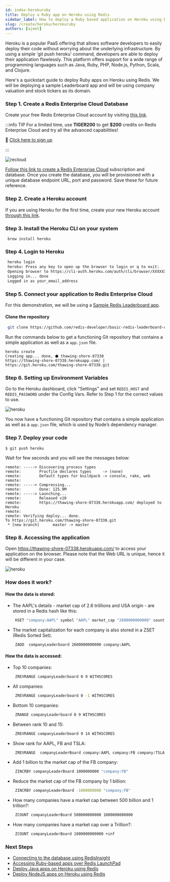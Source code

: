 ```yaml
---
id: index-herokuruby
title: Deploy a Ruby app on Heroku using Redis
sidebar_label: How to deploy a Ruby based application on Heroku using Redis 
slug: /create/heroku/herokuruby
authors: [ajeet]
---
```



Heroku is a popular PaaS offering that allows software developers to easily deploy their code without worrying about the underlying infrastructure. By using a simple 'git push heroku' command, developers are able to deploy their application flawlessly. This platform offers support for a wide range of programming languages such as Java, Ruby, PHP, Node.js, Python, Scala, and Clojure. 

Here's a quickstart guide to deploy Ruby apps on Heroku using Redis. We will be deploying a sample Leaderboard app and will be using company valuation and stock tickers as its domain.


### Step 1. Create a Redis Enterprise Cloud Database

Create your free Redis Enterprise Cloud account by visiting [this link](https://redis.com/try-free).

:::info TIP
For a limited time, use **TIGER200** to get **$200** credits on Redis Enterprise Cloud and try all the advanced capabilities!

:tada: [Click here to sign up](https://redis.com/try-free)

:::

![recloud](try-free.png)

[Follow this link to create a Redis Enterprise Cloud](/create/rediscloud) subscription and database. Once you create the database, you will be provisioned with a unique database endpoint URL, port and password. Save these for future reference.

### Step 2. Create a Heroku account

If you are using Heroku for the first time, create your new Heroku account [through this link](https://signup.heroku.com/login).


### Step 3. Install the Heroku CLI on your system

   ```macos
    brew install heroku
   ```

### Step 4. Login to Heroku

   ```bash
    heroku login
    heroku: Press any key to open up the browser to login or q to exit:
    Opening browser to https://cli-auth.heroku.com/auth/cli/browser/XXXXXXXXXXA
    Logging in... done
    Logged in as your_email_address
   ```

### Step 5. Connect your application to Redis Enterprise Cloud

For this demonstration, we will be using a [Sample Redis Leaderboard app](https://github.com/redis-developer/basic-redis-leaderboard-demo-ruby).

#### Clone the repository

   ```bash
    git clone https://github.com/redis-developer/basic-redis-leaderboard-demo-ruby
   ```



Run the commands below to get a functioning Git repository that contains a simple application as well as a `app.json` file.


```
heroku create
Creating app... done, ⬢ thawing-shore-07338
https://thawing-shore-07338.herokuapp.com/ | https://git.heroku.com/thawing-shore-07338.git
```



### Step 6. Setting up Environment Variables

Go to the Heroku dashboard, click "Settings" and set `REDIS_HOST` and `REDIS_PASSWORD` under the Config Vars.
Refer to Step 1 for the correct values to use.

![heroku](heroku_app1_env.png)



You now have a functioning Git repository that contains a simple application as well as a `app.json` file, which is used by Node’s dependency manager.




### Step 7. Deploy your code


```
$ git push heroku
```

Wait for few seconds and you will see the messages below:

```
remote: -----> Discovering process types
remote:        Procfile declares types     -> (none)
remote:        Default types for buildpack -> console, rake, web
remote: 
remote: -----> Compressing...
remote:        Done: 125.9M
remote: -----> Launching...
remote:        Released v10
remote:        https://thawing-shore-07338.herokuapp.com/ deployed to Heroku
remote: 
remote: Verifying deploy... done.
To https://git.heroku.com/thawing-shore-07338.git
 * [new branch]      master -> master
```

### Step 8. Accessing the application


Open https://thawing-shore-07338.herokuapp.com/ to access your application on the browser.
Please note that the Web URL is unique, hence it will be different in your case.

![heroku](heroku_leaderboard_ruby.png)

### How does it work?


####  How the data is stored:

- The AAPL's details - market cap of 2.6 triillions and USA origin - are stored in a Redis hash like this:
  ```bash
   HSET "company:AAPL" symbol "AAPL" market_cap "2600000000000" country USA
  ```

- The market capitalization for each company is also stored in a ZSET (Redis Sorted Set).

   ```bash
    ZADD  companyLeaderboard 2600000000000 company:AAPL
   ```

####  How the data is accessed:

- Top 10 companies:

  ```bash
   ZREVRANGE companyLeaderboard 0 9 WITHSCORES
  ```

- All companies:

  ```bash
   ZREVRANGE companyLeaderboard 0 -1 WITHSCORES
  ```

- Bottom 10 companies:

  ```bash
   ZRANGE companyLeaderboard 0 9 WITHSCORES
  ```

- Between rank 10 and 15:

  ```bash
   ZREVRANGE companyLeaderboard 9 14 WITHSCORES
  ```

- Show rank for AAPL, FB and TSLA:

  ```bash
   ZREVRANGE  companyLeaderBoard company:AAPL company:FB company:TSLA
  ```

- Add 1 billion to the market cap of the FB company:

  ```bash
   ZINCRBY companyLeaderBoard 1000000000 "company:FB"
  ```

- Reduce the market cap of the FB company by 1 billion:

  ```bash
   ZINCRBY companyLeaderBoard -1000000000 "company:FB"
  ```

- How many companies have a market cap between 500 billion and 1 trillion?:

  ```bash
   ZCOUNT companyLeaderBoard 500000000000 1000000000000
  ```

- How many companies have a market cap over a Trillion?:

   ```bash
    ZCOUNT companyLeaderBoard 1000000000000 +inf
   ```


### Next Steps

- [Connecting to the database using RedisInsight](/explore/redisinsight/)
- [Accessing Ruby-based apps over Redis LaunchPad](https://launchpad.redis.com/)
- [Deploy Java apps on Heroku using Redis](/create/heroku/herokujava)
- [Deploy NodeJS apps on Heroku using Redis](/create/heroku/herokujava)
